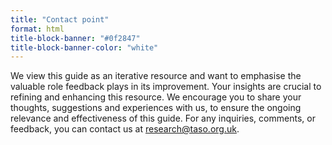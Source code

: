 ```yaml
---
title: "Contact point"
format: html
title-block-banner: "#0f2847"
title-block-banner-color: "white"
---
```


We view this guide as an iterative resource and want to emphasise the valuable role feedback plays in its improvement. Your insights are crucial to refining and enhancing this resource. We encourage you to share your thoughts, suggestions and experiences with us, to ensure the ongoing relevance and effectiveness of this guide. For any inquiries, comments, or feedback, you can contact us at [research\@taso.org.uk](mailto:research@taso.org.uk).
